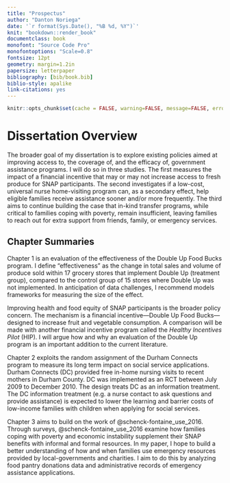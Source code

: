 ```yaml
---
title: "Prospectus"
author: "Danton Noriega"
date: '`r format(Sys.Date(), "%B %d, %Y")`'
knit: "bookdown::render_book"
documentclass: book
monofont: "Source Code Pro"
monofontoptions: "Scale=0.8"
fontsize: 12pt
geometry: margin=1.2in
papersize: letterpaper
bibliography: [bib/book.bib]
biblio-style: apalike
link-citations: yes
---
```


```r
knitr::opts_chunk$set(cache = FALSE, warning=FALSE, message=FALSE, error=FALSE, dpi = 150, comment = "#>", fig.width = 7.5, fig.height = 4.5)
```

# Dissertation Overview {-}

The broader goal of my dissertation is to explore existing policies aimed at improving access to, the coverage of, and the efficacy of, government assistance programs. I will do so in three studies. The first measures the impact of a financial incentive that may or may not increase access to fresh produce for SNAP participants. The second investigates if a low-cost, universal nurse home-visiting program can, as a secondary effect, help eligible families receive assistance sooner and/or more frequently. The third aims to continue building the case that in-kind transfer programs, while critical to families coping with poverty, remain insufficient, leaving families to reach out for extra support from friends, family, or emergency services.

## Chapter Summaries {-}

Chapter 1 is an evaluation of the effectiveness of the Double Up Food Bucks program. I define "effectiveness" as the change in total sales and volume of produce sold within 17 grocery stores that implement Double Up (treatment group), compared to the control group of 15 stores where Double Up was not implemented. In anticipation of data challenges, I recommend models frameworks for measuring the size of the effect.

Improving health and food equity of SNAP participants is the broader policy concern. The mechanism is a financial incentive---Double Up Food Bucks---designed to increase fruit and vegetable consumption. A comparison will be made with another financial incentive program called the *Healthy Incentives Pilot* (HIP). I will argue how and why an evaluation of the Double Up program is an important addition to the current literature.

Chapter 2 exploits the random assignment of the Durham Connects program to measure its long term impact on social service applications. Durham Connects (DC) provided free in-home nursing visits to recent mothers in Durham County. DC was implemented as an RCT between July 2009 to December 2010. The design treats DC as an information treatment. The DC information treatment (e.g. a nurse contact to ask questions and provide assistance) is expected to lower the learning and barrier costs of low-income families with children when applying for social services.

Chapter 3 aims to build on the work of @schenck-fontaine_use_2016. Through surveys, @schenck-fontaine_use_2016 examine how families coping with poverty and economic instability supplement their SNAP benefits with informal and formal resources. In my paper, I hope to build a better understanding of how and when families use emergency resources provided by local-governments and charities. I aim to do this by analyzing food pantry donations data and administrative records of emergency assistance applications.

